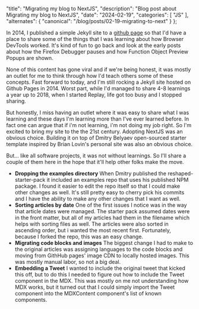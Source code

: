   "title": "Migrating my blog to NextJS",
  "description": "Blog post about Migrating my blog to NextJS",
  "date": "2024-02-19",
  "categories": [
    "JS"
  ],
  "alternates": {
    "canonical": "/blog/posts/02-19-migrating-to-next"
  }
};

In 2014, I published a simple Jekyll site to a [github page](https://jasonlaster.github.io/) so that I'd have a place to share some of the things that I was learning about how Browser DevTools worked. It's kind of fun to go back and look at the early posts about how the Firefox Debugger pauses and how Function Object Preview Popups are shown.

None of this content has gone viral and if we're being honest, it was mostly an outlet for me to think through how I'd teach others some of these concepts. Fast forward to today, and I'm still rocking a Jekyll site hosted on Github Pages in 2014. Worst part, while I'd managed to share 4-8 learnings a year up to 2018, when I started Replay, life got too busy and I stopped sharing.

But honestly, I miss having an outlet where it was easy to share what I was learning and these days I'm learning more than I've ever learned before. In fact one can argue that if i'm not learning, i'm not doing my job right. So I'm excited to bring my site to the the 21st century. Adopting NextJS was an obvious choice. Building it on top of Dmitry Belyaev open-sourced starter template inspired by Brian Lovin's personal site was also an obvious choice.

<Tweet id="1758498848203268455" />

But... like all software projects, it was not without learnings. So I'll share a
couple of them here in the hope that it'll help other folks make the move.


* **Dropping the examples directory** When Dmitry published the reshaped-starter-pack it included an examples repo that uses his published NPM package. I found it easier to edit the repo itself so that I could make other changes as well. It's still pretty easy to cherry pick his commits and I have the ability to make any other changes that I want as well.
* **Sorting articles by date** One of the first issues I notice was in the way that article dates were managed. The starter pack assumed dates were in the front matter, but all of my articles had them in the filename which helps with sorting files as well. The articles were also sorted in ascending order, but i wanted the most recent first. Fortunately, because I forked the repo, this was an easy change.
* **Migrating code blocks and images** The biggest change I had to make to the original articles was assigning languages to the code blocks and moving from GithHub pages' image CDN to locally hosted images. This was mostly manual labor, so not a big deal.
* **Embedding a Tweet** I wanted to include the original tweet that kicked this off, but to do this I needed to figure out how to include the Tweet component in the MDX. This was mostly on me not understanding how MDX works, but it turned out that I could simply import the Tweet component into the MDXContent component's list of known components.